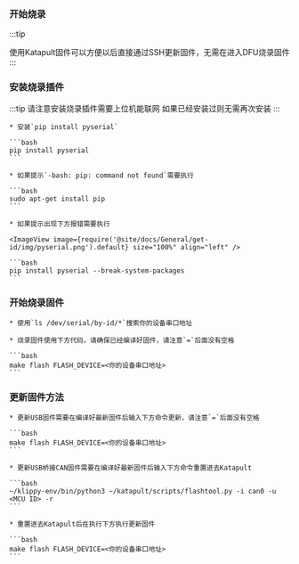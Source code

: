 
### 开始烧录

:::tip

使用Katapult固件可以方便以后直接通过SSH更新固件，无需在进入DFU烧录固件
:::

### 安装烧录插件

:::tip
请注意安装烧录插件需要上位机能联网
如果已经安装过则无需再次安装
:::

    * 安装`pip install pyserial`

    ```bash
    pip install pyserial
    ```

    * 如果提示`-bash: pip: command not found`需要执行

    ```bash
    sudo apt-get install pip
    ```

    * 如果提示出现下方报错需要执行

    <ImageView image={require('@site/docs/General/get-id/img/pyserial.png').default} size="100%" align="left" />

    ```bash
    pip install pyserial --break-system-packages
    ```

### 开始烧录固件

    * 使用`ls /dev/serial/by-id/*`搜索你的设备串口地址
    
    * 烧录固件使用下方代码，请确保已经编译好固件，请注意`=`后面没有空格

    ```bash
    make flash FLASH_DEVICE=<你的设备串口地址>
    ```

### 更新固件方法


    * 更新USB固件需要在编译好最新固件后输入下方命令更新，请注意`=`后面没有空格

    ```bash
    make flash FLASH_DEVICE=<你的设备串口地址>
    ```

    * 更新USB桥接CAN固件需要在编译好最新固件后输入下方命令重置进去Katapult

    ```bash
    ~/klippy-env/bin/python3 ~/katapult/scripts/flashtool.py -i can0 -u <MCU ID> -r
    ```

    * 重置进去Katapult后在执行下方执行更新固件

    ```bash
    make flash FLASH_DEVICE=<你的设备串口地址>
    ```